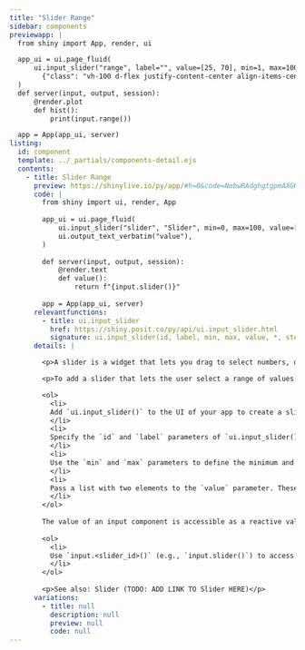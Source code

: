 ```yaml
---
title: "Slider Range"
sidebar: components 
previewapp: |
  from shiny import App, render, ui

  app_ui = ui.page_fluid(
      ui.input_slider("range", label="", value=[25, 70], min=1, max=100),
        {"class": "vh-100 d-flex justify-content-center align-items-center px-4"}
  )
  def server(input, output, session):
      @render.plot
      def hist():
          print(input.range())

  app = App(app_ui, server)
listing:
  id: component
  template: ../_partials/components-detail.ejs
  contents:
    - title: Slider Range
      preview: https://shinylive.io/py/app/#h=0&code=NobwRAdghgtgpmAXGKAHVA6VBPMAaMAYwHsIAXOcpMAMwCdiYACAZwAsBLCbJjmVYnTJMArhzxM6lACZw6EgILoAOhFVpUAfTFMAvKI5YoAcziaaAGzHSAFKqYODGLqhFlNLCx1l07YT95yyvhMwQDKXj7BEjBcugAMMVAAHroAjPGJTABuUFZwusAAzACsEgBsJQC6AJQSAMQAPI32jmIYxG6u7hTJ7tlyAEZQZHx+ufnBdao1qqqyNKxyA74ubhKdZN0SLHAsLBykNYitDgACm92nTGdSED4YvWTXCzl5InA2x9eOknBkIjoECYNGCIDWZAwAR8XwAvsE5tB0HomEpUDYNNpxEs6CsamBYVUgA
      code: |
        from shiny import ui, render, App
        
        app_ui = ui.page_fluid(
            ui.input_slider("slider", "Slider", min=0, max=100, value=[35, 65]), #<<
            ui.output_text_verbatim("value"),
        )
        
        def server(input, output, session):
            @render.text
            def value():
                return f"{input.slider()}"
        
        app = App(app_ui, server)
      relevantfunctions:
        - title: ui.input_slider
          href: https://shiny.posit.co/py/api/ui.input_slider.html
          signature: ui.input_slider(id, label, min, max, value, *, step=None, ticks=False, animate=False, width=None, sep=',', pre=None, post=None, time_format=None, timezone=None, drag_range=True)
      details: |

        <p>A slider is a widget that lets you drag to select numbers, dates, or date-times from a specified range. You can use a slider to select either a single value or a range of values.</p>

        <p>To add a slider that lets the user select a range of values: </p>

        <ol>
          <li>
          Add `ui.input_slider()` to the UI of your app to create a slider. Where you call this function will determine where the slider will appear within the app's layout. 
          </li>
          <li>
          Specify the `id` and `label` parameters of `ui.input_slider()` to define the identifier and label of the slider. 
          </li>
          <li>
          Use the `min` and `max` parameters to define the minimum and maximum values of the slider. `min` and `max` can be numbers, dates, or date-times.
          </li>
          <li>
          Pass a list with two elements to the `value` parameter. These elements define the initial range. `value` can be a list of numbers, dates, or date-times.
          </li>
        </ol>
        
        The value of an input component is accessible as a reactive value within the `server()` function. To access the value of a slider:</p>
        
        <ol>
          <li>
          Use `input.<slider_id>()` (e.g., `input.slider()`) to access the value of the slider. If `value` is a list and the slider specifies a range, the server value of a slider will be a list of length 2.
          </li>
        </ol>
        
        <p>See also: Slider (TODO: ADD LINK TO Slider HERE)</p>
      variations:
        - title: null
          description: null
          preview: null
          code: null
---
```


:::{.component}
:::
